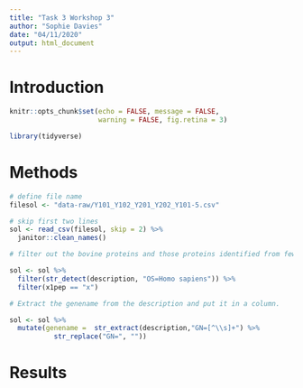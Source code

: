 ```yaml
---
title: "Task 3 Workshop 3"
author: "Sophie Davies"
date: "04/11/2020"
output: html_document
---
```


# Introduction

```r
knitr::opts_chunk$set(echo = FALSE, message = FALSE, 
                      warning = FALSE, fig.retina = 3)
```

```r
library(tidyverse)
```

# Methods

```r

# define file name
filesol <- "data-raw/Y101_Y102_Y201_Y202_Y101-5.csv"

# skip first two lines
sol <- read_csv(filesol, skip = 2) %>% 
  janitor::clean_names()

```

```r

# filter out the bovine proteins and those proteins identified from fewer than 2 peptides

sol <- sol %>% 
  filter(str_detect(description, "OS=Homo sapiens")) %>% 
  filter(x1pep == "x")

# Extract the genename from the description and put it in a column.

sol <- sol %>%
  mutate(genename =  str_extract(description,"GN=[^\\s]+") %>% 
           str_replace("GN=", ""))

```

# Results

